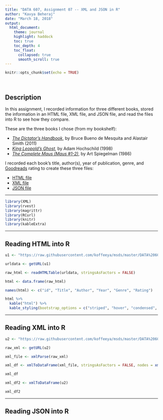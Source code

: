 ```yaml
---
title: "DATA 607, Assignment 07 -- XML and JSON in R"
author: "Kavya Beheraj"
date: "March 18, 2018"
output: 
  html_document:
    theme: journal
    highlight: haddock
    toc: true
    toc_depth: 4
    toc_float:
      collapsed: true
      smooth_scroll: true
---
```


```r
knitr::opts_chunk$set(echo = TRUE)
```

<br>

## Description

In this assignment, I recorded information for three different books, stored the information in an HTML file, XML file, and JSON file, and read the files into R to see how they compare.

These are the three books I chose (from my bookshelf):

* [*The Dictator's Handbook*]("https://www.goodreads.com/book/show/11612989-the-dictator-s-handbook"), by Bruce Bueno de Mesquita and Alastair Smith (2011)
* [*King Leopold's Ghost*]("https://www.goodreads.com/book/show/347610.King_Leopold_s_Ghost?ac=1&from_search=true"), by Adam Hochschild (1998)
* [*The Complete Maus (Maus #1-2)*]("https://www.goodreads.com/book/show/15195.The_Complete_Maus?ac=1&from_search=true"), by Art Spiegelman (1986)

I recorded each book's title, author(s), year of publication, genre, and [Goodreads]("https://www.goodreads.com/") rating to create these three files:

* [HTML file]("https://raw.githubusercontent.com/koffeeya/msds/master/DATA%20607%20Data%20Acquisition%20and%20Management/Assignments/Assignment%2007/books.html")
* [XML file]("https://raw.githubusercontent.com/koffeeya/msds/master/DATA%20607%20Data%20Acquisition%20and%20Management/Assignments/Assignment%2007/books.xml")
* [JSON file]("https://raw.githubusercontent.com/koffeeya/msds/master/DATA%20607%20Data%20Acquisition%20and%20Management/Assignments/Assignment%2007/books.json")

****

```r
library(XML)
library(rvest)
library(magrittr)
library(RCurl)
library(knitr)
library(kableExtra)
```
****

## Reading HTML into R

```r

u1 <- "https://raw.githubusercontent.com/koffeeya/msds/master/DATA%20607%20Data%20Acquisition%20and%20Management/Assignments/Assignment%2007/books.html"

urldata <- getURL(u1)

raw_html <- readHTMLTable(urldata, stringsAsFactors = FALSE)

html <- data.frame(raw_html)

names(html) <- c("id", "Title", "Author", "Year", "Genre", "Rating")

html %>% 
  kable("html") %>% 
  kable_styling(bootstrap_options = c("striped", "hover", "condensed", "responsive"))

```

****

## Reading XML into R

```r

u2 <- "https://raw.githubusercontent.com/koffeeya/msds/master/DATA%20607%20Data%20Acquisition%20and%20Management/Assignments/Assignment%2007/books.xml"

raw_xml <- getURL(u2)

xml_file <- xmlParse(raw_xml)

xml_df <- xmlToDataFrame(xml_file, stringsAsFactors = FALSE, nodes = xmlChildren(xmlRoot(xml_file)))

xml_df

```

```r
xml_df2 <- xmlToDataFrame(u2)

xml_df2
```


****


## Reading JSON into R
